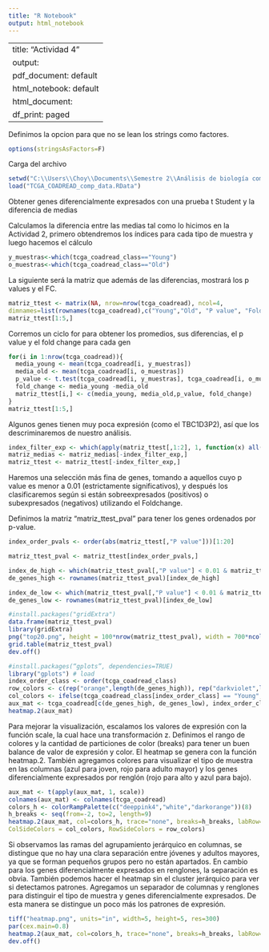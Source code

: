 ```yaml
---
title: "R Notebook"
output: html_notebook
---
```


---
title: "Actividad 4"
output:
  pdf_document: default
  html_notebook: default
  html_document:
    df_print: paged
---

Definimos la opcion para que no se lean los strings como factores. 

```r
options(stringsAsFactors=F)
```

Carga del archivo
```r
setwd("C:\\Users\\Choy\\Documents\\Semestre 2\\Análisis de biología computacional")
load("TCGA_COADREAD_comp_data.RData")
```

Obtener genes diferencialmente expresados con una prueba t Student y la diferencia de medias

Calculamos la diferencia entre las medias tal como lo hicimos en la Actividad 2, primero obtendremos los índices para cada tipo de muestra y luego hacemos el cálculo

```r
y_muestras<-which(tcga_coadread_class=="Young")
o_muestras<-which(tcga_coadread_class=="Old")
```

La siguiente será la matriz que además de las diferencias, mostrará los p values y el FC.

```r
matriz_ttest <- matrix(NA, nrow=nrow(tcga_coadread), ncol=4,
dimnames=list(rownames(tcga_coadread),c("Young","Old", "P value", "Fold change")))
matriz_ttest[1:5,]
```


Corremos un ciclo for para obtener los promedios, sus diferencias, el p value y el fold change para cada gen
```r
for(i in 1:nrow(tcga_coadread)){
  media_young <- mean(tcga_coadread[i, y_muestras])
  media_old <- mean(tcga_coadread[i, o_muestras])
  p_value <- t.test(tcga_coadread[i, y_muestras], tcga_coadread[i, o_muestras])$p.value
  fold_change <- media_young -media_old
  matriz_ttest[i,] <- c(media_young, media_old,p_value, fold_change)
}
matriz_ttest[1:5,]
```

Algunos genes tienen muy poca expresión (como el TBC1D3P2), así que los descriminaremos de nuestro análisis.

```r
index_filter_exp <- which(apply(matriz_ttest[,1:2], 1, function(x) all(x < 1)))
matriz_medias <- matriz_medias[-index_filter_exp,]
matriz_ttest <- matriz_ttest[-index_filter_exp,]
```

Haremos una selección más fina de genes, tomando a aquellos cuyo p value es menor a 0.01 (estrictamente significativos), y después los clasificaremos según si están sobreexpresados (positivos) o subexpresados (negativos) utilizando el Foldchange.

Definimos la matriz “matriz_ttest_pval” para tener los genes ordenados por p-value.
```r
index_order_pvals <- order(abs(matriz_ttest[,"P value"]))[1:20]

matriz_ttest_pval <- matriz_ttest[index_order_pvals,]

index_de_high <- which(matriz_ttest_pval[,"P value"] < 0.01 & matriz_ttest_pval[,"Fold change"] > 0)
de_genes_high <- rownames(matriz_ttest_pval)[index_de_high]

index_de_low <- which(matriz_ttest_pval[,"P value"] < 0.01 & matriz_ttest_pval[,"Fold change"] < 0)
de_genes_low <- rownames(matriz_ttest_pval)[index_de_low]
```

```r
#install.packages("gridExtra")
data.frame(matriz_ttest_pval)
library(gridExtra)
png("top20.png", height = 100*nrow(matriz_ttest_pval), width = 700*ncol(matriz_ttest_pval), res = 300)
grid.table(matriz_ttest_pval)
dev.off()

```

```r
#install.packages(“gplots”, dependencies=TRUE)
library("gplots") # load
index_order_class <- order(tcga_coadread_class)
row_colors <- c(rep("orange",length(de_genes_high)), rep("darkviolet",length(de_genes_low)))
col_colors <- ifelse(tcga_coadread_class[index_order_class] == "Young","darkviolet","orange")
aux_mat <- tcga_coadread[c(de_genes_high, de_genes_low), index_order_class]
heatmap.2(aux_mat)
```
Para mejorar la visualización, escalamos los valores de expresión con la función scale, la cual hace una transformación z. Definimos el rango de colores y la cantidad de particiones de color (breaks) para tener un buen balance de valor de expresión y color. El heatmap se genera con la función heatmap.2. También agregamos colores para visualizar el tipo de muestra en las columnas (azul para joven, rojo para adulto
mayor) y los genes diferencialmente expresados por renglón (rojo para alto y azul para bajo).

```r
aux_mat <- t(apply(aux_mat, 1, scale))
colnames(aux_mat) <- colnames(tcga_coadread)
colors_h <- colorRampPalette(c("deeppink4","white","darkorange"))(8)
h_breaks <- seq(from=-2, to=2, length=9)
heatmap.2(aux_mat, col=colors_h, trace="none", breaks=h_breaks, labRow=rownames(aux_mat), labCol="",
ColSideColors = col_colors, RowSideColors = row_colors)
```

Si observamos las ramas del agrupamiento jerárquico en columnas, se distingue que no hay una clara separación entre jóvenes y adultos mayores, ya que se forman pequeños grupos pero no están apartados. En cambio para los genes diferencialmente expresados en renglones, la separación es obvia.
También podemos hacer el heatmap sin el cluster jerárquico para ver si detectamos patrones. Agregamos un separador de columnas y renglones para distinguir el tipo de muestra y genes diferencialmente expresados. De esta manera se distingue un poco más los patrones de expresión.
```r
tiff("heatmap.png", units="in", width=5, height=5, res=300)
par(cex.main=0.8)
heatmap.2(aux_mat, col=colors_h, trace="none", breaks=h_breaks, labRow=rownames(aux_mat), cexRow=0.75, labCol="", xlab = "Muestras", ylab = "Genes", main = "Expresión diferencial más significativa", dendrogram='none', ColSideColors = col_colors, RowSideColors = row_colors, Rowv=F, Colv=F, colsep = length(which(tcga_coadread_class == "Old")), rowsep=length(de_genes_high), sepcolor = "black")
dev.off()
```
